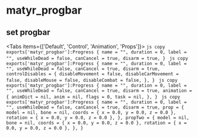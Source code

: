 
# matyr_progbar

## set progbar
<Tabs items={['Default', 'Control', 'Animation', 'Props']}>
    <Tab>
    ```js copy
    exports['matyr_progbar']:Progress {
        name = "",
        duration = 0,
        label = "",
        useWhileDead = false,
        canCancel = true,
        disarm = true,
    }
    ```
    </Tab>
    <Tab>
    ```js copy
    exports['matyr_progbar']:Progress {
        name = "",
        duration = 0,
        label = "",
        useWhileDead = false,
        canCancel = true,
        disarm = true,
        controlDisables = {
            disableMovement = false,
            disableCarMovement = false,
            disableMouse = false,
            disableCombat = false,
        },
    }
    ```
    </Tab>
    <Tab>
    ```js copy
    exports['matyr_progbar']:Progress {
        name = "",
        duration = 0,
        label = "",
        useWhileDead = false,
        canCancel = true,
        disarm = true,
        animation = {
            animDict = nil,
            anim = nil,
            flags = 0,
            task = nil,
        },
    }
    ```
    </Tab>
    <Tab>
    ```js copy
    exports['matyr_progbar']:Progress {
        name = "",
        duration = 0,
        label = "",
        useWhileDead = false,
        canCancel = true,
        disarm = true,
        prop = {
            model = nil,
            bone = nil,
            coords = { x = 0.0, y = 0.0, z = 0.0 },
            rotation = { x = 0.0, y = 0.0, z = 0.0 },
        },
        propTwo = {
            model = nil,
            bone = nil,
            coords = { x = 0.0, y = 0.0, z = 0.0 },
            rotation = { x = 0.0, y = 0.0, z = 0.0 },
        },
    }
    ```
    </Tab>
</Tabs>
